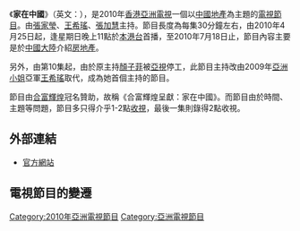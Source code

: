{{電視節目信息框
| 名稱       = 家在中國<br>Sweet Home in China
| 圖片       = 
| 類型       = [[中國|中國]][[地產|地產]]資訊[[電視節目|電視節目]]
| 主持       = [[張家瑩|張家瑩]]、[[王希瑤|王希瑤]]、[[張加慧|張加慧]]、[[顏子菲|顏子菲]]
| 主題曲     = 
| 語言       = [[粵語|粵語]]
| 製片人     = [[亞洲電視|亞洲電視]]
| 每集長     = 約30分鐘<br>（連廣告）
| 電視網     = [[亞洲電視|亞洲電視]][[本港台|本港台]]
| 視頻制式   = 576i，[[SDTV|SDTV]]
| 音頻制式   = 立體聲
| 首播地區   = {{HKG}}
| 開始 = 2010年4月25日
| 結束 = <br />2010年7月18日
| 集數 = 13
| 官方網站   =  https://web.archive.org/web/20100630011317/http://www.hkatv.com/v3/infoprogram/10/Sweet_Home_in_China/
}}

《'''家在中國'''》（英文：{{lang|en|'''Sweet Home in China'''}}），是2010年[[香港|香港]][[亞洲電視|亞洲電視]]一個以[[中國|中國]][[地產|地產]]為主題的[[電視節目|電視節目]]。由[[張家瑩|張家瑩]]、[[王希瑤|王希瑤]]、[[張加慧|張加慧]]主持。節目長度為每集30分鐘左右，由2010年4月25日起，逢星期日晚上11點於[[本港台|本港台]]首播，至2010年7月18日止，節目內容主要是於[[中國|中國]][[大陸|大陸]]介紹[[房地產|房地產]]。

另外，由第10集起，由於原主持[[顏子菲|顏子菲]]被[[亞視|亞視]]停工，此節目主持改由2009年[[亞洲小姐|亞洲小姐]]亞軍[[王希瑤|王希瑤]]取代，成為她首個主持的節目。

節目由[[合富輝煌|合富輝煌]]冠名贊助，故稱《合富輝煌呈獻：家在中國》。而節目由於時間、主題等問題，節目多只得介乎1-2點[[收視|收視]]，最後一集則錄得2點收視。

== 外部連結 ==
* [https://web.archive.org/web/20100630011317/http://www.hkatv.com/v3/infoprogram/10/Sweet_Home_in_China/ 官方網站]

== 電視節目的變遷 ==
{{電視節目的變遷
|電視台={{HK}} [[亞洲電視|亞洲電視]] {{ATV-Home}}
|播放檔次=星期日23:00-23:30節目
|節目名稱=家在中國<br/>（2010年4月25日－2010年7月18日）
|上一節目=[[2010年香港電影金像獎|2010年香港電影金像獎]]<br/>（19:55-23:35）<br/>（2010年4月18日）
|下一節目=[[祈談|祈談]]<br/>（2010年7月25日－9月19日）
}}

[[Category:2010年亞洲電視節目|Category:2010年亞洲電視節目]]
[[Category:亞洲電視節目|Category:亞洲電視節目]]